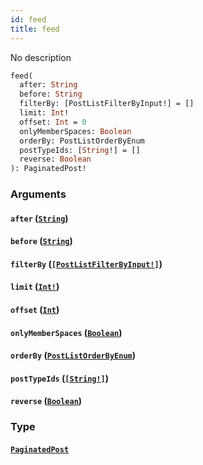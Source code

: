 ```yaml
---
id: feed
title: feed
---
```


No description

```graphql
feed(
  after: String
  before: String
  filterBy: [PostListFilterByInput!] = []
  limit: Int!
  offset: Int = 0
  onlyMemberSpaces: Boolean
  orderBy: PostListOrderByEnum
  postTypeIds: [String!] = []
  reverse: Boolean
): PaginatedPost!

```

### Arguments

#### `after` ([`String`](/graphql/scalars/string))

#### `before` ([`String`](/graphql/scalars/string))

#### `filterBy` ([`[PostListFilterByInput!]`](/graphql/inputs/post-list-filter-by-input))

#### `limit` ([`Int!`](/graphql/scalars/int))

#### `offset` ([`Int`](/graphql/scalars/int))

#### `onlyMemberSpaces` ([`Boolean`](/graphql/scalars/boolean))

#### `orderBy` ([`PostListOrderByEnum`](/graphql/enums/post-list-order-by-enum))

#### `postTypeIds` ([`[String!]`](/graphql/scalars/string))

#### `reverse` ([`Boolean`](/graphql/scalars/boolean))

### Type

#### [`PaginatedPost`](/graphql/objects/paginated-post)
